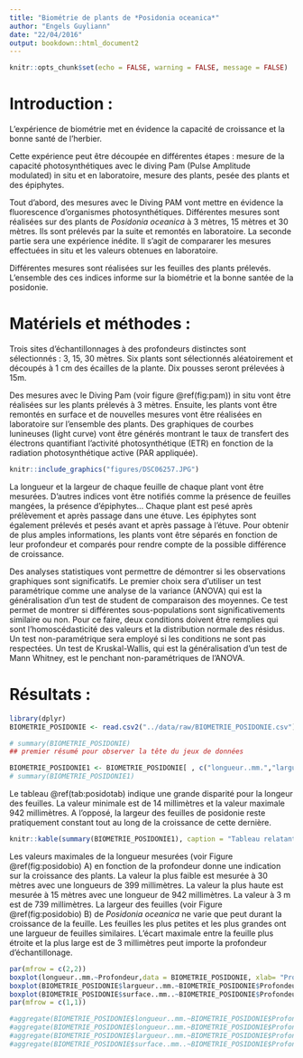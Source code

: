 ```yaml
---
title: "Biométrie de plants de *Posidonia oceanica*"
author: "Engels Guyliann"
date: "22/04/2016"
output: bookdown::html_document2
---
```


```r
knitr::opts_chunk$set(echo = FALSE, warning = FALSE, message = FALSE)
```

# Introduction :

L'expérience de biométrie met en évidence la capacité de croissance et la bonne santé de l'herbier.

Cette expérience peut être découpée en différentes étapes : mesure de la capacité photosynthétiques avec le diving Pam (Pulse Amplitude  modulated) in situ et en laboratoire, mesure des plants, pesée des plants et des épiphytes.

Tout d'abord, des mesures avec le Diving PAM vont mettre en évidence la fluorescence d'organismes photosynthétiques. Différentes mesures sont réalisées sur des plants de *Posidonia oceanica* à 3 mètres, 15 mètres et 30 mètres. Ils sont prélevés par la suite et remontés en laboratoire. La seconde partie sera une expérience inédite.  Il s'agit de compararer les mesures effectuées in situ et les valeurs obtenues en laboratoire. 

Différentes mesures sont réalisées sur les feuilles des plants prélevés. L'ensemble des ces indices informe sur la biométrie et la bonne santée de la posidonie.

# Matériels et méthodes :

Trois sites d'échantillonnages à des profondeurs distinctes sont sélectionnés : 3, 15, 30 mètres. Six plants sont sélectionnés aléatoirement et découpés à 1 cm des écailles de la plante. Dix pousses seront prélevées à 15m. 

Des mesures avec le Diving Pam (voir figure \@ref(fig:pam)) in situ vont être réalisées sur les plants prélevés à 3 mètres.  Ensuite, les plants vont être remontés en surface et de nouvelles mesures vont être réalisées en laboratoire sur l'ensemble des plants. Des graphiques de courbes lunineuses (light curve) vont être générés montrant le taux de transfert des électrons quantifiant l’activité photosynthétique (ETR) en fonction de la radiation photosynthétique active (PAR appliquée).

```r
knitr::include_graphics("figures/DSC06257.JPG")
```


La longueur et la largeur de chaque feuille de chaque plant vont être mesurées. D'autres indices vont être notifiés comme la présence de feuilles mangées, la présence d'épiphytes... Chaque plant est pesé après prélèvement et après passage dans une étuve. Les épiphytes sont également prélevés et pesés avant et après passage à l'étuve. Pour obtenir de plus amples informations, les plants vont être séparés en fonction de leur profondeur et comparés pour rendre compte de la possible différence de croissance.

Des analyses statistiques vont permettre de démontrer si les observations graphiques sont significatifs. Le premier choix sera d'utiliser un test paramétrique comme une analyse de la variance (ANOVA) qui est la généralisation d'un test de student de comparaison des moyennes. Ce test permet de montrer si différentes sous-populations sont significativements similaire ou non. Pour ce faire, deux conditions doivent être remplies qui sont l'homoscédasticité des valeurs et la distribution normale des résidus. Un test non-paramétrique sera employé si les conditions ne sont pas respectées. Un test de Kruskal-Wallis, qui est la généralisation d'un test de Mann Whitney, est le penchant non-paramétriques de l'ANOVA. 

# Résultats :

```r
library(dplyr)
BIOMETRIE_POSIDONIE <- read.csv2("../data/raw/BIOMETRIE_POSIDONIE.csv")

# summary(BIOMETRIE_POSIDONIE)
## premier résumé pour observer la tête du jeux de données 

BIOMETRIE_POSIDONIE1 <- BIOMETRIE_POSIDONIE[ , c("longueur..mm.","largueur..mm.","surface..mm..", "indice.A", "epiphyte")]
# summary(BIOMETRIE_POSIDONIE1)

```

Le tableau \@ref(tab:posidotab) indique une grande disparité pour la longeur des feuilles. La valeur minimale est de 14 millimètres et la valeur maximale 942 millimètres. A l'opposé, la largeur des feuilles de posidonie reste pratiquement constant tout au long de la croissance de cette dernière.

```r
knitr::kable(summary(BIOMETRIE_POSIDONIE1), caption = "Tableau relatant les valeurs minimales, premiers quartiles, médianes, moyennes, troisièmes quartiles et maximales de la longueur, largeur et surface en millimètres de chaque feuille de *Posidonia oceanica*. Deux indices sont utilisés pour exprimer le broutage des feuilles (A=Brouté, X=non brouté) et la présence d'epiphyte.")
```


Les valeurs maximales de la longueur mesurées (voir Figure \@ref(fig:posidobio) A) en fonction de la profondeur donne une indication sur la croissance des plants. La valeur la plus faible est mesurée à 30 mètres avec une longueurs de 399 millimètres. La valeur la plus haute est mesurée à 15 mètres avec une longueur de 942 millimètres. La valeur à 3 m est de 739 millimètres. La largeur des feuilles (voir Figure \@ref(fig:posidobio) B) de *Posidonia oceanica* ne varie que peut durant la croissance de la feuille. Les feuilles les plus petites et les plus grandes ont une largueur de feuilles similaires. L'écart maximale entre la feuille plus étroite et la plus large est de 3 millimètres peut importe la profondeur d'échantillonage. 

```r
par(mfrow = c(2,2))
boxplot(longueur..mm.~Profondeur,data = BIOMETRIE_POSIDONIE, xlab= "Profondeur (m)", ylab= "Longueur (mm)", main = "A" , cex.main = 0.9)
boxplot(BIOMETRIE_POSIDONIE$largueur..mm.~BIOMETRIE_POSIDONIE$Profondeur,data = BIOMETRIE_POSIDONIE, xlab= "Profondeur (m)", ylab = "Largeur (mm)", main = "B", cex.main = 0.9)
boxplot(BIOMETRIE_POSIDONIE$surface..mm..~BIOMETRIE_POSIDONIE$Profondeur,data = BIOMETRIE_POSIDONIE, xlab= "Profondeur (m)", ylab = "Surface (mm²)", main = "C", cex.main = 0.9)
par(mfrow = c(1,1))

#aggregate(BIOMETRIE_POSIDONIE$longueur..mm.~BIOMETRIE_POSIDONIE$Profondeur, FUN=summary)
#aggregate(BIOMETRIE_POSIDONIE$longueur..mm.~BIOMETRIE_POSIDONIE$Profondeur, FUN=summary)
#aggregate(BIOMETRIE_POSIDONIE$largueur..mm.~BIOMETRIE_POSIDONIE$Profondeur, FUN=summary)
#aggregate(BIOMETRIE_POSIDONIE$surface..mm..~BIOMETRIE_POSIDONIE$Profondeur, FUN=summary)
```


